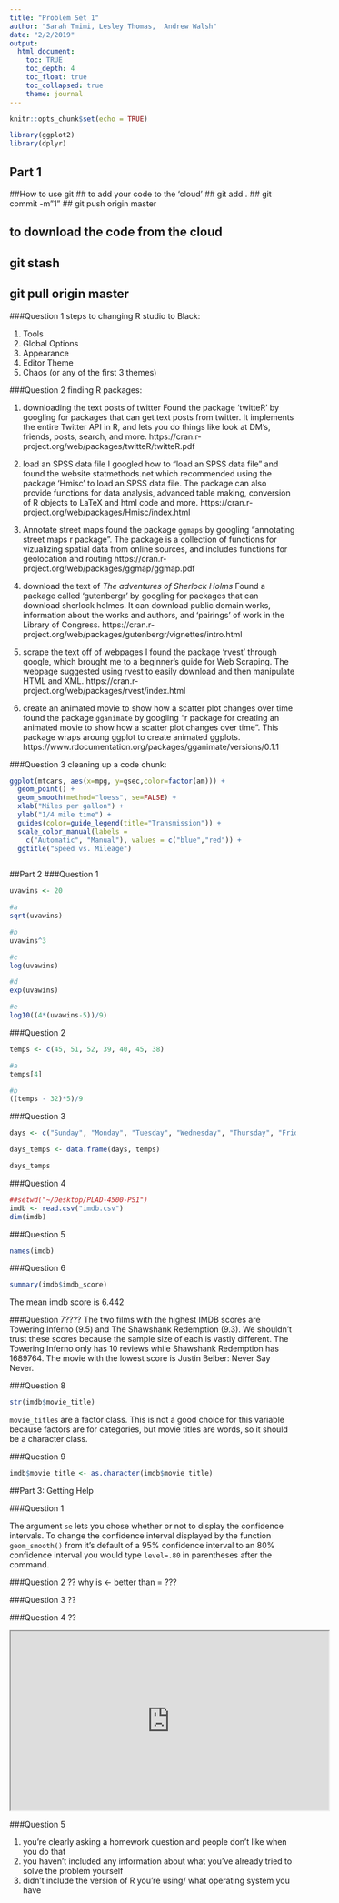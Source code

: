 ```yaml
---
title: "Problem Set 1"
author: "Sarah Tmimi, Lesley Thomas,  Andrew Walsh"
date: "2/2/2019"
output: 
  html_document:
    toc: TRUE
    toc_depth: 4
    toc_float: true
    toc_collapsed: true
    theme: journal
---
```


```r
knitr::opts_chunk$set(echo = TRUE)
```

```r
library(ggplot2)
library(dplyr)
```

## Part 1 
##How to use git
## to add your code to the 'cloud'
## git add .
## git commit -m"1"
## git push origin master

## to download the code from the cloud
## git stash
## git pull origin master
###Question 1 
steps to changing R studio to Black:

  1. Tools 
  2. Global Options 
  3. Appearance 
  4. Editor Theme 
  5. Chaos (or any of the first 3 themes)
  
###Question 2
finding R packages: 
  
  1. downloading the text posts of twitter
    Found the package 'twitteR' by googling for packages that can get text posts from twitter. It implements the entire Twitter API in R, and lets you do things like look at DM's, friends, posts, search, and more. https://cran.r-project.org/web/packages/twitteR/twitteR.pdf
    
  2. load an SPSS data file
I googled how to "load an SPSS data file" and found the website statmethods.net which recommended using the package 'Hmisc' to load an SPSS data file. The package can also provide functions for data analysis, advanced table making, conversion of R objects to LaTeX and html code and more. 
https://cran.r-project.org/web/packages/Hmisc/index.html

  3. Annotate street maps
   found the package `ggmaps` by googling "annotating street maps r package". The package is a collection of functions for vizualizing spatial data from online sources, and includes functions for geolocation and routing https://cran.r-project.org/web/packages/ggmap/ggmap.pdf
   
  4. download the text of *The adventures of Sherlock Holms*
  Found a package called 'gutenbergr' by googling for packages that can download sherlock holmes. It can download public domain works, information about the works and authors, and 'pairings' of work in the Library of Congress. https://cran.r-project.org/web/packages/gutenbergr/vignettes/intro.html
  
  5. scrape the text off of webpages 
  I found the package 'rvest' through google, which brought me to a beginner's guide for Web Scraping. The webpage suggested using rvest to easily download and then manipulate HTML and XML.
https://cran.r-project.org/web/packages/rvest/index.html

  6. create an animated movie to show how a scatter plot changes over time
   found the package `gganimate` by googling "r package for creating an animated movie to show how a scatter plot changes over time". This package wraps aroung ggplot to create animated ggplots. https://www.rdocumentation.org/packages/gganimate/versions/0.1.1
  
###Question 3 
cleaning up a code chunk: 

```r
ggplot(mtcars, aes(x=mpg, y=qsec,color=factor(am))) + 
  geom_point() +
  geom_smooth(method="loess", se=FALSE) +
  xlab("Miles per gallon") + 
  ylab("1/4 mile time") +
  guides(color=guide_legend(title="Transmission")) +
  scale_color_manual(labels = 
    c("Automatic", "Manual"), values = c("blue","red")) + 
  ggtitle("Speed vs. Mileage")
  
```

##Part 2 
###Question 1 

```r
uvawins <- 20

#a 
sqrt(uvawins)

#b
uvawins^3 

#c
log(uvawins)

#d
exp(uvawins)

#e
log10((4*(uvawins-5))/9)
```
###Question 2 

```r
temps <- c(45, 51, 52, 39, 40, 45, 38)

#a
temps[4]

#b
((temps - 32)*5)/9
```

###Question 3 

```r
days <- c("Sunday", "Monday", "Tuesday", "Wednesday", "Thursday", "Friday", "Saturday")

days_temps <- data.frame(days, temps)

days_temps

```

###Question 4 
```r
##setwd("~/Desktop/PLAD-4500-PS1")
imdb <- read.csv("imdb.csv")
dim(imdb)
```

###Question 5 
```r
names(imdb)
```

###Question 6 
```r
summary(imdb$imdb_score)
```
The mean imdb score is 6.442

###Question 7????
The two films with the highest IMDB scores are Towering Inferno (9.5) and The Shawshank Redemption (9.3). We shouldn't trust these scores because the sample size of each is vastly different. The Towering Inferno only has 10 reviews while Shawshank Redemption has 1689764. The movie with the lowest score is Justin Beiber: Never Say Never. 

###Question 8 
```r

str(imdb$movie_title)

```
`movie_titles` are a factor class. This is not a good choice for this variable because factors are for categories, but movie titles are words, so it should be a character class. 

###Question 9

```r
imdb$movie_title <- as.character(imdb$movie_title)
```

##Part 3: Getting Help 

###Question 1

The argument `se` lets you chose whether or not to display the confidence intervals. To change the confidence interval displayed by the function `geom_smooth()` from it's default of a 95% confidence interval to an 80% confidence interval you would type `level=.80` in parentheses after the command. 

###Question 2 ??
why is <- better than = ???

###Question 3 ??

###Question 4 ??


<iframe width="560" height="315" src="https://www.youtube.com/watch?v=-aqsOl_3AMQ" allowfullscreen></iframe>

###Question 5 

  1. you're clearly asking a homework question and people don't like when you do that 
  2. you haven't included any information about what you've already tried to solve the problem yourself
  3. didn't include the version of R you're using/ what operating system you have

